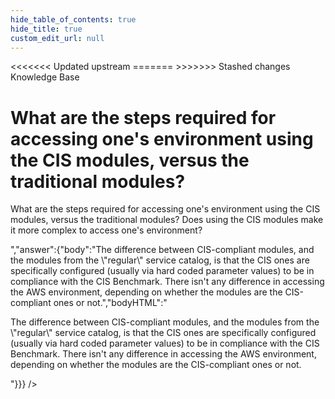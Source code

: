 ```yaml
---
hide_table_of_contents: true
hide_title: true
custom_edit_url: null
---
```



<head>
<<<<<<< Updated upstream
  <link rel="canonical" href="https://github.com/tnn-tnn-tnn-tnn-tnn-gruntwork-io/knowledge-base/discussions/141" />
=======
  <link rel="canonical" href="https://github.com/tnn-gruntwork-io/knowledge-base/discussions/141" />
>>>>>>> Stashed changes
</head>

<CenterLayout>
<span className="searchCategory">Knowledge Base</span>
<h1>What are the steps required for accessing one&apos;s environment using the CIS modules, versus the traditional modules?</h1>
<GitHub discussion={{"id":"D_kwDOF8slf84AOhLA","number":141,"author":{"login":"marijakstrazdas"},"title":"What are the steps required for accessing one's environment using the CIS modules, versus the traditional modules?","body":"What are the steps required for accessing one's environment using the CIS modules, versus the traditional modules? Does using the CIS modules make it more complex to access one's environment?","bodyHTML":"<p dir=\"auto\">What are the steps required for accessing one's environment using the CIS modules, versus the traditional modules? Does using the CIS modules make it more complex to access one's environment?</p>","answer":{"body":"The difference between CIS-compliant modules, and the modules from the \"regular\" service catalog, is that the CIS ones are specifically configured (usually via hard coded parameter values) to be in compliance with the CIS Benchmark. There isn't any difference in accessing the AWS environment, depending on whether the modules are the CIS-compliant ones or not.","bodyHTML":"<p dir=\"auto\">The difference between CIS-compliant modules, and the modules from the \"regular\" service catalog, is that the CIS ones are specifically configured (usually via hard coded parameter values) to be in compliance with the CIS Benchmark. There isn't any difference in accessing the AWS environment, depending on whether the modules are the CIS-compliant ones or not.</p>"}}} />

</CenterLayout>
  

<!-- ##DOCS-SOURCER-START
{
  "sourcePlugin": "github-discussions",
  "hash": "d6f64bb1101b227f2859ffbec18e781c"
}
##DOCS-SOURCER-END -->
